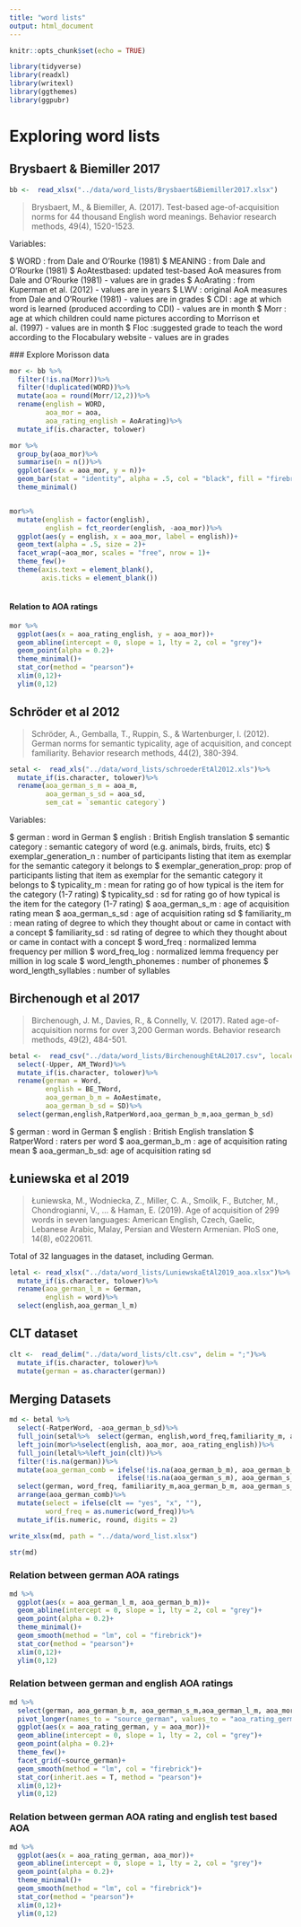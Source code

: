 ```yaml
---
title: "word lists"
output: html_document
---
```


```r
knitr::opts_chunk$set(echo = TRUE)

library(tidyverse)
library(readxl)
library(writexl)
library(ggthemes)
library(ggpubr)
```

# Exploring word lists

## Brysbaert & Biemiller 2017

```r
bb <-  read_xlsx("../data/word_lists/Brysbaert&Biemiller2017.xlsx")
```

> Brysbaert, M., & Biemiller, A. (2017). Test-based age-of-acquisition norms for 44 thousand English word meanings. Behavior research methods, 49(4), 1520-1523.

Variables:

 $ WORD        : from Dale and O’Rourke (1981)
 $ MEANING     : from Dale and O’Rourke (1981)
 $ AoAtestbased: updated test-based AoA measures from Dale and O’Rourke (1981) - values are in grades
 $ AoArating   : from Kuperman et al. (2012) - values are in years
 $ LWV         : original AoA measures from Dale and O’Rourke (1981) - values are in grades
 $ CDI         : age at which word is learned (produced according to CDI) - values are in month
 $ Morr        : age at which children could name pictures according to Morrison et al. (1997) - values are in month
 $ Floc        :suggested grade to teach the word according to the Flocabulary website - values are in grades
 
 ### Explore Morisson data
 
```r
mor <- bb %>%
  filter(!is.na(Morr))%>%
  filter(!duplicated(WORD))%>%
  mutate(aoa = round(Morr/12,2))%>%
  rename(english = WORD, 
         aoa_mor = aoa,
         aoa_rating_english = AoArating)%>%
  mutate_if(is.character, tolower)

```

```r
mor %>%
  group_by(aoa_mor)%>%
  summarise(n = n())%>%
  ggplot(aes(x = aoa_mor, y = n))+
  geom_bar(stat = "identity", alpha = .5, col = "black", fill = "firebrick")+
  theme_minimal()


mor%>%
  mutate(english = factor(english),
         english = fct_reorder(english, -aoa_mor))%>%
  ggplot(aes(y = english, x = aoa_mor, label = english))+
  geom_text(alpha = .5, size = 2)+
  facet_wrap(~aoa_mor, scales = "free", nrow = 1)+
  theme_few()+
  theme(axis.text = element_blank(),
        axis.ticks = element_blank())
  
```
#### Relation to AOA ratings

```r
mor %>%
  ggplot(aes(x = aoa_rating_english, y = aoa_mor))+
  geom_abline(intercept = 0, slope = 1, lty = 2, col = "grey")+
  geom_point(alpha = 0.2)+
  theme_minimal()+
  stat_cor(method = "pearson")+
  xlim(0,12)+
  ylim(0,12)
```
## Schröder et al 2012
 
 > Schröder, A., Gemballa, T., Ruppin, S., & Wartenburger, I. (2012). German norms for semantic typicality, age of acquisition, and concept familiarity. Behavior research methods, 44(2), 380-394.

```r
setal <-  read_xls("../data/word_lists/schroederEtAl2012.xls")%>%
  mutate_if(is.character, tolower)%>%
  rename(aoa_german_s_m = aoa_m,
         aoa_german_s_sd = aoa_sd, 
         sem_cat = `semantic category`)

```
Variables:  
 
 $ german                  : word in German
 $ english                 : British English translation
 $ semantic category       : semantic category of word (e.g. animals, birds, fruits, etc)
 $ exemplar_generation_n   : number of participants listing that item as exemplar for the semantic category it belongs to
 $ exemplar_generation_prop: prop of participants listing that item as exemplar for the semantic category it belongs to
 $ typicality_m            : mean for rating go of how typical is the item for the category (1-7 rating)
 $ typicality_sd           : sd for rating go of how typical is the item for the category (1-7 rating)
 $ aoa_german_s_m          : age of acquisition rating mean
 $ aoa_german_s_sd         : age of acquisition rating sd
 $ familiarity_m           : mean rating of degree to which they thought about or came in contact with a concept
 $ familiarity_sd          : sd rating of degree to which they thought about or came in contact with a concept
 $ word_freq               : normalized lemma frequency per million
 $ word_freq_log           : normalized lemma frequency per million in log scale
 $ word_length_phonemes    : number of phonemes
 $ word_length_syllables   : number of syllables
 

## Birchenough et al 2017

>Birchenough, J. M., Davies, R., & Connelly, V. (2017). Rated age-of-acquisition norms for over 3,200 German words. Behavior research methods, 49(2), 484-501.

```r
betal <-  read_csv("../data/word_lists/BirchenoughEtAL2017.csv", locale = locale(encoding = 'latin1'))%>%
  select(-Upper, AM_TWord)%>%
  mutate_if(is.character, tolower)%>%
  rename(german = Word, 
         english = BE_TWord, 
         aoa_german_b_m = AoAestimate,
         aoa_german_b_sd = SD)%>%
  select(german,english,RatperWord,aoa_german_b_m,aoa_german_b_sd)
```
 $ german         : word in German
 $ english        : British English translation
 $ RatperWord     : raters per word
 $ aoa_german_b_m : age of acquisition rating mean
 $ aoa_german_b_sd: age of acquisition rating sd

## Łuniewska et al 2019

> Łuniewska, M., Wodniecka, Z., Miller, C. A., Smolík, F., Butcher, M., Chondrogianni, V., ... & Haman, E. (2019). Age of acquisition of 299 words in seven languages: American English, Czech, Gaelic, Lebanese Arabic, Malay, Persian and Western Armenian. PloS one, 14(8), e0220611.

Total of 32 languages in the dataset, including German. 

```r
letal <- read_xlsx("../data/word_lists/LuniewskaEtAl2019_aoa.xlsx")%>%
  mutate_if(is.character, tolower)%>%
  rename(aoa_german_l_m = German, 
         english = word)%>%
  select(english,aoa_german_l_m) 
```

## CLT dataset

```r
clt <-  read_delim("../data/word_lists/clt.csv", delim = ";")%>%
  mutate_if(is.character, tolower)%>%
  mutate(german = as.character(german))
```


## Merging Datasets
 
```r
md <- betal %>%
  select(-RatperWord, -aoa_german_b_sd)%>%
  full_join(setal%>%  select(german, english,word_freq,familiarity_m, aoa_german_s_m))%>%
  left_join(mor%>%select(english, aoa_mor, aoa_rating_english))%>%
  full_join(letal%>%left_join(clt))%>%
  filter(!is.na(german))%>%
  mutate(aoa_german_comb = ifelse(!is.na(aoa_german_b_m), aoa_german_b_m, 
                           ifelse(!is.na(aoa_german_s_m), aoa_german_s_m, aoa_german_l_m)))%>%
  select(german, word_freq, familiarity_m,aoa_german_b_m, aoa_german_s_m, aoa_german_l_m,aoa_german_comb,clt,english,aoa_mor,aoa_rating_english)%>%
  arrange(aoa_german_comb)%>%
  mutate(select = ifelse(clt == "yes", "x", ""), 
         word_freq = as.numeric(word_freq))%>%
  mutate_if(is.numeric, round, digits = 2)

write_xlsx(md, path = "../data/word_list.xlsx")

str(md)
```



### Relation between german AOA ratings

```r
md %>%
  ggplot(aes(x = aoa_german_l_m, aoa_german_b_m))+
  geom_abline(intercept = 0, slope = 1, lty = 2, col = "grey")+
  geom_point(alpha = 0.2)+
  theme_minimal()+
  geom_smooth(method = "lm", col = "firebrick")+
  stat_cor(method = "pearson")+
  xlim(0,12)+
  ylim(0,12)
```
 
### Relation between german and english AOA ratings

```r
md %>%
  select(german, aoa_german_b_m, aoa_german_s_m,aoa_german_l_m, aoa_mor)%>%
  pivot_longer(names_to = "source_german", values_to = "aoa_rating_german", cols = c(aoa_german_b_m, aoa_german_s_m,aoa_german_l_m))%>%
  ggplot(aes(x = aoa_rating_german, y = aoa_mor))+
  geom_abline(intercept = 0, slope = 1, lty = 2, col = "grey")+
  geom_point(alpha = 0.2)+
  theme_few()+
  facet_grid(~source_german)+
  geom_smooth(method = "lm", col = "firebrick")+
  stat_cor(inherit.aes = T, method = "pearson")+
  xlim(0,12)+
  ylim(0,12)
```

### Relation between german AOA rating and english test based AOA

```r
md %>%
  ggplot(aes(x = aoa_rating_german, aoa_mor))+
  geom_abline(intercept = 0, slope = 1, lty = 2, col = "grey")+
  geom_point(alpha = 0.2)+
  theme_minimal()+
  geom_smooth(method = "lm", col = "firebrick")+
  stat_cor(method = "pearson")+
  xlim(0,12)+
  ylim(0,12)
```
 